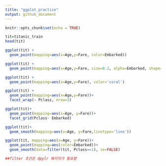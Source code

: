 ```yaml
---
title: "ggplot_practice"
output: github_document
---
```


```r
knitr::opts_chunk$set(echo = TRUE)
```



```r
tit=titanic_train
head(tit)
```

```r
ggplot(tit) +
  geom_point(mapping=aes(x=Age,y=Fare, color=Embarked))
```

```r
ggplot(tit) +
  geom_point(mapping=aes(x=Age,y=Fare, size=0.2, alpha=Embarked, shape=Embarked))
```

```r
ggplot(tit) +
  geom_point(mapping=aes(x=Age,y=Fare), color='coral')
```


```r
ggplot(tit) +
  geom_point(mapping=aes(x=Age,y=Fare))+
  facet_wrap(~ Pclass, nrow=3)
```

```r
ggplot(tit)+
  geom_point(mapping=aes(x=Age, y=Fare))+
  facet_grid(Pclass~ Embarked)
```
```r
ggplot(tit)+
  geom_smooth(mapping=aes(x=Age, y=Fare,linetype='line'))
```

```r
ggplot(tit, mapping=aes(x=Age, y=Fare))+
  geom_point(mapping=aes(color=Embarked))+
  geom_smooth(data=filter(tit, Pclass==1), se=FALSE)

##filter 조건은 dpylr 패키지가 필요함

```
